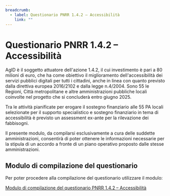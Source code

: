 ```yaml
---
breadcrumb:
  - label: Questionario PNRR 1.4.2 – Accessibilità​
    link: ""
---
```


# Questionario PNRR 1.4.2 – Accessibilità​

AgID è il soggetto attuatore dell'azione 1.4.2, il cui investimento è pari a 80
milioni di euro, che ha come obiettivo il miglioramento dell'accessibilità dei
servizi pubblici digitali per tutti i cittadini, anche in linea con quanto
previsto dalla direttiva europea 2016/2102 e dalla legge n.4/2004. Sono 55 le
Regioni, Città metropolitane e altre amministrazioni pubbliche locali coinvolte
nel progetto che si concluderà entro giugno 2025.

Tra le attività pianificate per erogare il sostegno finanziario alle 55 PA
locali selezionate per il supporto specialistico e sostegno finanziario in tema
di accessibilità è previsto un assessment ex-ante per la rilevazione dei
fabbisogni.

Il presente modulo, da compilarsi esclusivamente a cura delle suddette
amministrazioni, consentirà di poter ottenere le informazioni necessarie per la
stipula di un accordo a fronte di un piano operativo proposto dalle stesse
amministrazioni.

## Modulo di compilazione del questionario

Per poter procedere alla compilazione del questionario utilizzare il modulo:

[Modulo di compilazione del questionario PNRR 1.4.2 – Accessibilità​](/form/questionario-accessibilita-pnrr)

